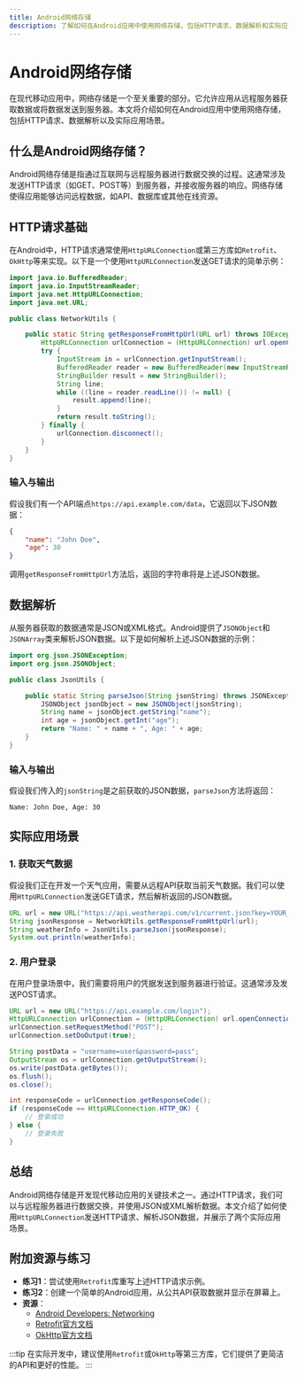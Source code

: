 ```yaml
---
title: Android网络存储
description: 了解如何在Android应用中使用网络存储，包括HTTP请求、数据解析和实际应用场景。
---
```


# Android网络存储

在现代移动应用中，网络存储是一个至关重要的部分。它允许应用从远程服务器获取数据或将数据发送到服务器。本文将介绍如何在Android应用中使用网络存储，包括HTTP请求、数据解析以及实际应用场景。

## 什么是Android网络存储？

Android网络存储是指通过互联网与远程服务器进行数据交换的过程。这通常涉及发送HTTP请求（如GET、POST等）到服务器，并接收服务器的响应。网络存储使得应用能够访问远程数据，如API、数据库或其他在线资源。

## HTTP请求基础

在Android中，HTTP请求通常使用`HttpURLConnection`或第三方库如`Retrofit`、`OkHttp`等来实现。以下是一个使用`HttpURLConnection`发送GET请求的简单示例：

```java
import java.io.BufferedReader;
import java.io.InputStreamReader;
import java.net.HttpURLConnection;
import java.net.URL;

public class NetworkUtils {

    public static String getResponseFromHttpUrl(URL url) throws IOException {
        HttpURLConnection urlConnection = (HttpURLConnection) url.openConnection();
        try {
            InputStream in = urlConnection.getInputStream();
            BufferedReader reader = new BufferedReader(new InputStreamReader(in));
            StringBuilder result = new StringBuilder();
            String line;
            while ((line = reader.readLine()) != null) {
                result.append(line);
            }
            return result.toString();
        } finally {
            urlConnection.disconnect();
        }
    }
}
```

### 输入与输出

假设我们有一个API端点`https://api.example.com/data`，它返回以下JSON数据：

```json
{
    "name": "John Doe",
    "age": 30
}
```

调用`getResponseFromHttpUrl`方法后，返回的字符串将是上述JSON数据。

## 数据解析

从服务器获取的数据通常是JSON或XML格式。Android提供了`JSONObject`和`JSONArray`类来解析JSON数据。以下是如何解析上述JSON数据的示例：

```java
import org.json.JSONException;
import org.json.JSONObject;

public class JsonUtils {

    public static String parseJson(String jsonString) throws JSONException {
        JSONObject jsonObject = new JSONObject(jsonString);
        String name = jsonObject.getString("name");
        int age = jsonObject.getInt("age");
        return "Name: " + name + ", Age: " + age;
    }
}
```

### 输入与输出

假设我们传入的`jsonString`是之前获取的JSON数据，`parseJson`方法将返回：

```
Name: John Doe, Age: 30
```

## 实际应用场景

### 1. 获取天气数据

假设我们正在开发一个天气应用，需要从远程API获取当前天气数据。我们可以使用`HttpURLConnection`发送GET请求，然后解析返回的JSON数据。

```java
URL url = new URL("https://api.weatherapi.com/v1/current.json?key=YOUR_API_KEY&q=London");
String jsonResponse = NetworkUtils.getResponseFromHttpUrl(url);
String weatherInfo = JsonUtils.parseJson(jsonResponse);
System.out.println(weatherInfo);
```

### 2. 用户登录

在用户登录场景中，我们需要将用户的凭据发送到服务器进行验证。这通常涉及发送POST请求。

```java
URL url = new URL("https://api.example.com/login");
HttpURLConnection urlConnection = (HttpURLConnection) url.openConnection();
urlConnection.setRequestMethod("POST");
urlConnection.setDoOutput(true);

String postData = "username=user&password=pass";
OutputStream os = urlConnection.getOutputStream();
os.write(postData.getBytes());
os.flush();
os.close();

int responseCode = urlConnection.getResponseCode();
if (responseCode == HttpURLConnection.HTTP_OK) {
    // 登录成功
} else {
    // 登录失败
}
```

## 总结

Android网络存储是开发现代移动应用的关键技术之一。通过HTTP请求，我们可以与远程服务器进行数据交换，并使用JSON或XML解析数据。本文介绍了如何使用`HttpURLConnection`发送HTTP请求、解析JSON数据，并展示了两个实际应用场景。

## 附加资源与练习

- **练习1**：尝试使用`Retrofit`库重写上述HTTP请求示例。
- **练习2**：创建一个简单的Android应用，从公共API获取数据并显示在屏幕上。
- **资源**：
  - [Android Developers: Networking](https://developer.android.com/training/volley)
  - [Retrofit官方文档](https://square.github.io/retrofit/)
  - [OkHttp官方文档](https://square.github.io/okhttp/)

:::tip
在实际开发中，建议使用`Retrofit`或`OkHttp`等第三方库，它们提供了更简洁的API和更好的性能。
:::